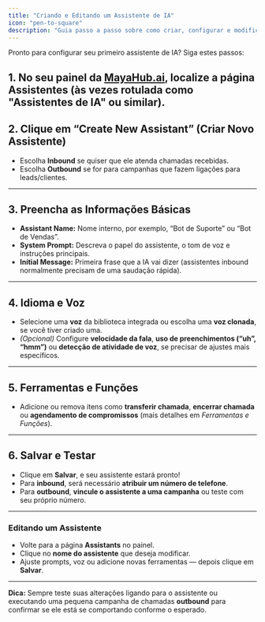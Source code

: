```yaml
---
title: "Criando e Editando um Assistente de IA"
icon: "pen-to-square"
description: "Guia passo a passo sobre como criar, configurar e modificar seus assistentes de IA para chamadas receptivas e ativas."
---
```


Pronto para configurar seu primeiro assistente de IA? Siga estes passos:

## 1. No seu painel da [MayaHub.ai](http://mayahub.ai), localize a página Assistentes (às vezes rotulada como "Assistentes de IA" ou similar).

## 2. Clique em “Create New Assistant” (Criar Novo Assistente)

- Escolha **Inbound** se quiser que ele atenda chamadas recebidas.
- Escolha **Outbound** se for para campanhas que fazem ligações para leads/clientes.

---

## 3. Preencha as Informações Básicas

- **Assistant Name:** Nome interno, por exemplo, “Bot de Suporte” ou “Bot de Vendas”.
- **System Prompt:** Descreva o papel do assistente, o tom de voz e instruções principais.
- **Initial Message:** Primeira frase que a IA vai dizer (assistentes inbound normalmente precisam de uma saudação rápida).

---

## 4. Idioma e Voz

- Selecione uma **voz** da biblioteca integrada ou escolha uma **voz clonada**, se você tiver criado uma.
- _(Opcional)_ Configure **velocidade da fala**, **uso de preenchimentos (“uh”, “hmm”)** ou **detecção de atividade de voz**, se precisar de ajustes mais específicos.

---

## 5. Ferramentas e Funções

- Adicione ou remova itens como **transferir chamada**, **encerrar chamada** ou **agendamento de compromissos** (mais detalhes em _Ferramentas e Funções_).

---

## 6. Salvar e Testar

- Clique em **Salvar**, e seu assistente estará pronto!
- Para **inbound**, será necessário **atribuir um número de telefone**.
- Para **outbound**, **vincule o assistente a uma campanha** ou teste com seu próprio número.

---

### **Editando um Assistente**

- Volte para a página **Assistants** no painel.
- Clique no **nome do assistente** que deseja modificar.
- Ajuste prompts, voz ou adicione novas ferramentas — depois clique em **Salvar**.

---

 **Dica:** Sempre teste suas alterações ligando para o assistente ou executando uma pequena campanha de chamadas **outbound** para confirmar se ele está se comportando conforme o esperado.